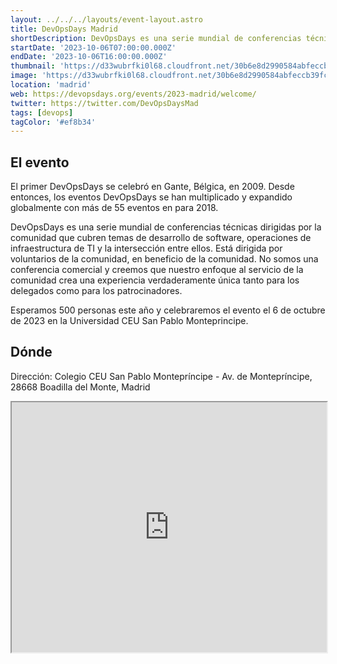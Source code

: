 ```yaml
---
layout: ../../../layouts/event-layout.astro
title: DevOpsDays Madrid
shortDescription: DevOpsDays es una serie mundial de conferencias técnicas organizadas por la comunidad que cubren temas de desarrollo de software, operaciones de infraestructura de TI y la intersección entre ambos.
startDate: '2023-10-06T07:00:00.000Z'
endDate: '2023-10-06T16:00:00.000Z'
thumbnail: 'https://d33wubrfki0l68.cloudfront.net/30b6e8d2990584abfeccb39fca9a488c856f1e46/06eed/events/2023-madrid/logo.png'
image: 'https://d33wubrfki0l68.cloudfront.net/30b6e8d2990584abfeccb39fca9a488c856f1e46/06eed/events/2023-madrid/logo.png'
location: 'madrid'
web: https://devopsdays.org/events/2023-madrid/welcome/
twitter: https://twitter.com/DevOpsDaysMad
tags: [devops]
tagColor: '#ef8b34'
---
```


## El evento

El primer DevOpsDays se celebró en Gante, Bélgica, en 2009. Desde entonces, los eventos DevOpsDays se han multiplicado y expandido globalmente con más de 55 eventos en para 2018.

DevOpsDays es una serie mundial de conferencias técnicas dirigidas por la comunidad que cubren temas de desarrollo de software, operaciones de infraestructura de TI y la intersección entre ellos. Está dirigida por voluntarios de la comunidad, en beneficio de la comunidad. No somos una conferencia comercial y creemos que nuestro enfoque al servicio de la comunidad crea una experiencia verdaderamente única tanto para los delegados como para los patrocinadores.

Esperamos 500 personas este año y celebraremos el evento el 6 de octubre de 2023 en la Universidad CEU San Pablo Monteprincipe.

## Dónde

Dirección: Colegio CEU San Pablo Montepríncipe - Av. de Montepríncipe, 28668 Boadilla del Monte, Madrid

<iframe
  style="width: 100%; height: 400px;"
  height="400"
  allowfullscreen=""
  loading="lazy"
  referrerpolicy="no-referrer-when-downgrade"
  src="https://www.google.com/maps/embed?pb=!1m18!1m12!1m3!1d3038.4340677963573!2d-3.839864222477293!3d40.39923387144252!2m3!1f0!2f0!3f0!3m2!1i1024!2i768!4f13.1!3m3!1m2!1s0xd418f5b147e8e31%3A0xb5429bb2514a6845!2sColegio%20CEU%20San%20Pablo%20Montepr%C3%ADncipe!5e0!3m2!1ses!2ses!4v1691659547316!5m2!1ses!2ses"
  aria-label="Colegio CEU San Pablo Montepríncipe - Av. de Montepríncipe, 28668 Boadilla del Monte, Madrid"
></iframe>
